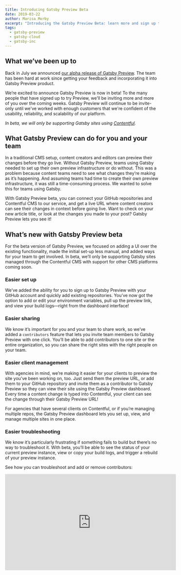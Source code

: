 ```yaml
---
title: Introducing Gatsby Preview Beta
date: 2019-03-22
author: Marisa Morby
excerpt: "Introducing the Gatsby Preview Beta: learn more and sign up today for early access to our first commercial product."
tags:
  - gatsby-preview
  - gatsby-cloud
  - gatsby-inc
---
```


## What we’ve been up to

Back in July we announced [our alpha release of Gatsby Preview](/blog/2018-07-17-announcing-gatsby-preview/). The team has been hard at work since getting your feedback and incorporating it into Gatsby Preview product.

We’re excited to announce Gatsby Preview is now in beta! To the many people that have signed up to try Preview, we'll be inviting more and more of you over the coming weeks. Gatsby Preview will continue to be invite-only until we've worked with enough customers that we're confident of the usability, reliability, and scalability of our platform.

_In beta, we will only be supporting Gatsby sites using [Contentful](https://www.contentful.com)._

## What Gatsby Preview can do for you and your team

In a traditional CMS setup, content creators and editors can preview their changes before they go live. Without Gatsby Preview, teams using Gatsby needed to set up their own preview infrastructure or do without. This was a problem because content teams need to see what changes they’re making as it’s happening. And assuming teams had time to create their own preview infrastructure, it was still a time-consuming process. We wanted to solve this for teams using Gatsby.

With Gatsby Preview beta, you can connect your GitHub repositories and Contentful CMS to our service, and get a live URL where content creators can see their changes in context before going live. Want to check on your new article title, or look at the changes you made to your post? Gatsby Preview lets you see it!

## What’s new with Gatsby Preview beta

For the beta version of Gatsby Preview, we focused on adding a UI over the existing functionality, made the initial set-up less manual, and added ways for your team to get involved. In beta, we’ll only be supporting Gatsby sites managed through the Contentful CMS with support for other CMS platforms coming soon.

### Easier set up

We’ve added the ability for you to sign up to Gatsby Preview with your GitHub account and quickly add existing repositories. You’ve now got the option to add or edit your environment variables, pull up the preview link, and view your build logs—right from the dashboard interface!

### Easier sharing

We know it’s important for you and your team to share work, so we’ve added a `contributors` feature that lets you invite team members to Gatsby Preview with one click. You’ll be able to add contributors to one site or the entire organization, so you can share the right sites with the right people on your team.

### Easier client management

With agencies in mind, we’re making it easier for your clients to preview the site you’ve been working on, too. Just send them the preview URL, or add them to your GitHub repository and invite them as a contributor to Gatsby Preview so they can view their site using the Gatsby Preview dashboard. Every time a content change is typed into Contentful, your client can see the change through their Gatsby Preview URL!

For agencies that have several clients on Contentful, or if you’re managing multiple repos, the Gatsby Preview dashboard lets you set up, view, and manage multiple sites in one place.

### Easier troubleshooting

We know it’s particularly frustrating if something fails to build but there’s no way to troubleshoot it. With beta, you’ll be able to see the status of your current preview instance, view or copy your build logs, and trigger a rebuild of your preview instance.

See how you can troubleshoot and add or remove contributors:

<iframe
  width="560"
  height="315"
  title="Video: Gatsby Preview Settings Options"
  src="https://www.youtube.com/embed/kN5vrRVD_6Q"
  frameborder="0"
  allow="accelerometer; autoplay; encrypted-media; gyroscope; picture-in-picture"
  allowfullscreen
/>

## How to sign up

We’re currently running a closed beta for Gatsby Preview. [Sign up here](https://www.gatsbyjs.com/preview/) to get added to the waitlist.

## Gatsby Preview Docs

Once you've been invited to Gatsby Preview, you can view the documentation for integrating Preview with the CMS platforms that are supported on [GatsbyJS.com](https://www.gatsbyjs.com/docs/).

## What’s coming next

The initial invites for the closed beta have just gone out! We’ll be talking directly with beta users so we can continue learning and make the experience even better.

Curious to see Gatsby Preview in action? Watch our short demo to see how it works:

<iframe
  width="560"
  height="315"
  title="Video: Gatsby Preview and Contentful demo"
  src="https://www.youtube.com/embed/RrQi6W_8SVQ"
  frameborder="0"
  allow="accelerometer; autoplay; encrypted-media; gyroscope; picture-in-picture"
  allowfullscreen
/>
